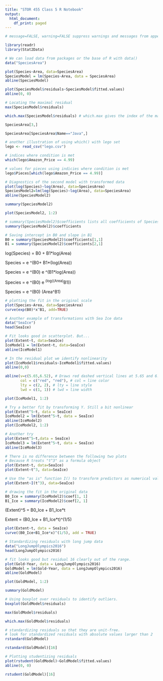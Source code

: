 ```yaml
---
title: "STOR 455 Class 5 R Notebook"
output:
  html_document:
    df_print: paged
---
```

 
 
```r
# message=FALSE, warning=FALSE suppress warnings and messages from appearing in knitted files

library(readr)
library(Stat2Data)

```


```r
# We can load data from packages or the base of R with data()
data("SpeciesArea")

plot(Species~Area, data=SpeciesArea)
SpeciesModel = lm(Species~Area, data = SpeciesArea)
abline(SpeciesModel)

plot(SpeciesModel$residuals~SpeciesModel$fitted.values)
abline(0, 0)
```


```r
# Locating the maximal residual
max(SpeciesModel$residuals)

which.max(SpeciesModel$residuals) # which.max gives the index of the maximum
```


```r
SpeciesArea[3,]
```


```r
SpeciesArea[SpeciesArea$Name=="Java",]
```


```r
# another illustration of using which() with lego set
lego <- read_csv("lego.csv")
```


```r
# indices where condition is met
which(lego$Amazon_Price == 4.99)

# values for pieces using indicies where condition is met
lego$Pieces[which(lego$Amazon_Price == 4.99)]
```


```r
# Diagnostics of the second model with transformed data
plot(log(Species)~log(Area), data=SpeciesArea)
SpeciesModel2=lm(log(Species)~log(Area), data=SpeciesArea)
abline(SpeciesModel2)
```


```r
summary(SpeciesModel2)
```


```r
plot(SpeciesModel2, 1:2)
```


```r
# summary(SpeciesModel2)$coefficients lists all coefficients of SpeciesModel2 in a matrix
summary(SpeciesModel2)$coefficients

# Saving intercept in B0 and slope in B1
B0 = summary(SpeciesModel2)$coefficients[1,1]
B1 = summary(SpeciesModel2)$coefficients[2,1]
```

log(Species) =  B0 + B1*log(Area)

Species = e ^(B0+ B1*(log(Area))

Species = e ^(B0) e ^(B1*log(Area))

Species = e ^(B0) e ^(log((Area)^B1))

Species = e ^(B0) (Area^B1)


```r
# plotting the fit in the original scale
plot(Species~Area, data=SpeciesArea)
curve(exp(B0)*x^B1, add=TRUE)
```


```r
# Another example of transformations with Sea Ice data
data("SeaIce")
head(SeaIce)
```


```r
# Fit looks good in scatterplot. But...
plot(Extent~t, data=SeaIce)
IceModel1 = lm(Extent~t, data=SeaIce)
abline(IceModel1)
```


```r
# In the residual plot we identify nonlinearity
plot(IceModel1$residuals~IceModel1$fitted.values)
abline(0,0)

abline(v=c(5.65,6.52), # Draws red dashed vertical lines at 5.65 and 6.52
       col = c("red", "red"), # col = line color
       lty = c(2, 2), # lty = line style
       lwd = c(1, 1)) # lwd = line width

plot(IceModel1, 1:2)
```


```r
# Try a better fit by transforming Y. Still a bit nonlinear
plot(Extent^5~t, data = SeaIce)
IceModel2 = lm(Extent^5~t, data = SeaIce)
abline(IceModel2)
plot(IceModel2, 1:2)
```


```r
# Another try
plot(Extent^5~t,data = SeaIce)
IceModel3 = lm(Extent^5~t, data = SeaIce)
abline(IceModel3)
```


```r
# There is no difference between the following two plots
# Because R treats "t^3" as a formula object 
plot(Extent~t, data=SeaIce)
plot(Extent~t^3, data=SeaIce)

# Use the "as is" function I() to transform predictors as numerical values
plot(Extent~I(t^3), data=SeaIce)
```


```r
# drawing the fit in the original data
B0_Ice = summary(IceModel2)$coef[1, 1]
B1_Ice = summary(IceModel2)$coef[2, 1]
```
(Extent)^5 =  B0_Ice + B1_Ice*t

Extent = (B0_Ice + B1_Ice*t)^(1/5)


```r
plot(Extent~t, data = SeaIce)
curve((B0_Ice+B1_Ice*x)^(1/5), add = TRUE)
```


```r
# Standardizing residuals with long jump data
data("LongJumpOlympics2016")
head(LongJumpOlympics2016)
```


```r
# fit looks good but residual 16 clearly out of the range.
plot(Gold~Year, data = LongJumpOlympics2016)
GoldModel = lm(Gold~Year, data = LongJumpOlympics2016)
abline(GoldModel)

plot(GoldModel, 1:2)
```


```r
summary(GoldModel)
```


```r
# Using boxplot over residuals to identify outliers.
boxplot(GoldModel$residuals)
```


```r
max(GoldModel$residuals)

which.max(GoldModel$residuals)
```


```r
# standardizing residuals so that they are unit-free.
# look for standardized residuals with absolute values larger than 2 
rstandard(GoldModel)

rstandard(GoldModel)[16]
```


```r
# Plotting studentizing residuals 
plot(rstudent(GoldModel)~GoldModel$fitted.values)
abline(0, 0)

rstudent(GoldModel)[16]
```